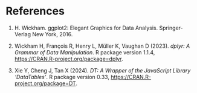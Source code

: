 ::: progress
::: {.progress-bar style="width: 100%;"}
:::
:::

# References {.unnumbered}


 1. H. Wickham. ggplot2: Elegant Graphics for Data Analysis.
  Springer-Verlag New York, 2016.
  
 2. Wickham H, François R, Henry L, Müller K, Vaughan D (2023). _dplyr: A
  Grammar of Data Manipulation_. R package version 1.1.4,
  <https://CRAN.R-project.org/package=dplyr>.
  
 3. Xie Y, Cheng J, Tan X (2024). _DT: A Wrapper of the JavaScript
  Library 'DataTables'_. R package version 0.33,
  <https://CRAN.R-project.org/package=DT>.



::: progress
::: {.progress-bar style="width: 100%;"}
:::
:::